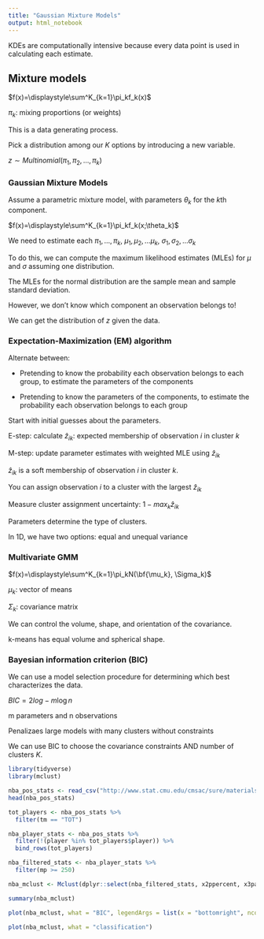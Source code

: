 ```yaml
---
title: "Gaussian Mixture Models"
output: html_notebook
---
```


KDEs are computationally intensive because every data point is used in calculating each estimate.

## Mixture models

$f(x)=\displaystyle\sum^K_{k=1}\pi_kf_k(x)$

$\pi_k$: mixing proportions (or weights)

This is a data generating process.

Pick a distribution among our $K$ options by introducing a new variable.

$z \sim Multinomial(\pi_1, \pi_2, ..., \pi_k)$


### Gaussian Mixture Models

Assume a parametric mixture model, with parameters $\theta_k$ for the $k$th component.

$f(x)=\displaystyle\sum^K_{k=1}\pi_kf_k(x;\theta_k)$

We need to estimate each $\pi_1, ... , \pi_k$, $\mu_1, \mu_2, ... \mu_k$, $\sigma_1, \sigma_2, ... \sigma_k$

To do this, we can compute the maximum likelihood estimates (MLEs) for $\mu$ and $\sigma$ assuming one distribution.

The MLEs for the normal distribution are the sample mean and sample standard deviation.

However, we don't know which component an observation belongs to!

We can get the distribution of $z$ given the data.

### Expectation-Maximization (EM) algorithm

Alternate between:

- Pretending to know the probability each observation belongs to each group, to estimate the parameters of the components

- Pretending to know the parameters of the components, to estimate the probability each observation belongs to each group

Start with initial guesses about the parameters.

E-step: calculate $\hat z_{ik}$: expected membership of observation $i$ in cluster $k$

M-step: update parameter estimates with weighted MLE using $\hat z_{ik}$

$\hat z_{ik}$ is a soft membership of observation $i$ in cluster $k$.

You can assign observation $i$ to a cluster with the largest $\hat z_{ik}$

Measure cluster assignment uncertainty: $1 - max_k{\hat z_{ik}}$

Parameters determine the type of clusters.

In 1D, we have two options: equal and unequal variance

### Multivariate GMM

$f(x)=\displaystyle\sum^K_{k=1}\pi_kN(\bf{\mu_k}, \Sigma_k)$

$\mu_k$: vector of means

$\Sigma_k$: covariance matrix

We can control the volume, shape, and orientation of the covariance.

k-means has equal volume and spherical shape.

### Bayesian information criterion (BIC)

We can use a model selection procedure for determining which best characterizes the data.

$BIC = 2 log -m\log n$

m parameters and n observations

Penalizaes large models with many clusters without constraints

We can use BIC to choose the covariance constraints AND number of clusters $K$.

```r
library(tidyverse)
library(mclust)

nba_pos_stats <- read_csv("http://www.stat.cmu.edu/cmsac/sure/materials/data/clustering/nba_2020_player_per_pos_stats.csv")
head(nba_pos_stats)

tot_players <- nba_pos_stats %>% 
  filter(tm == "TOT")

nba_player_stats <- nba_pos_stats %>% 
  filter(!(player %in% tot_players$player)) %>% 
  bind_rows(tot_players)

nba_filtered_stats <- nba_player_stats %>% 
  filter(mp >= 250)

nba_mclust <- Mclust(dplyr::select(nba_filtered_stats, x2ppercent, x3pa, ast, stl, trb))

summary(nba_mclust)

plot(nba_mclust, what = "BIC", legendArgs = list(x = "bottomright", ncol = 5))

plot(nba_mclust, what = "classification")
```
